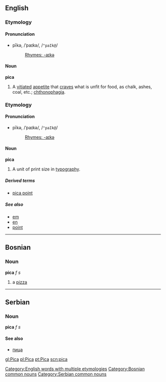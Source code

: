 ==English==
===Etymology===
====Pronunciation====
*pīkə, /ˈpaɪkə/, /<tt>"paIk@</tt>/
*:[[Rhymes:English:-aɪkə|Rhymes: -aɪkə]]

====Noun====
'''pica'''

#A [[vitiate]]d [[appetite]] that [[crave]]s what is unfit for food, as chalk, ashes, coal, etc.; [[chthonophagia]].

===Etymology===
====Pronunciation====
*pīkə, /ˈpaɪkə/, /<tt>"paIk@</tt>/
*:[[Rhymes:English:-aɪkə|Rhymes: -aɪkə]]

====Noun====
'''pica'''

#A unit of print size in [[typography]].

=====Derived terms=====
*[[pica point]]

=====See also=====
*[[em]]
*[[en]]
*[[point]]

[[Category:English words with multiple etymologies]]

----

==Bosnian==
===Noun===
'''pica''' ''f s''
#a [[pizza]]
[[Category:Bosnian common nouns]]
----
==Serbian==
===Noun===
'''pica''' ''f s''
====See also====
*[[пица]]
[[Category:Serbian common nouns]]

[[gl:Pica]]
[[pl:Pica]]
[[pt:Pica]]
[[scn:pica]]